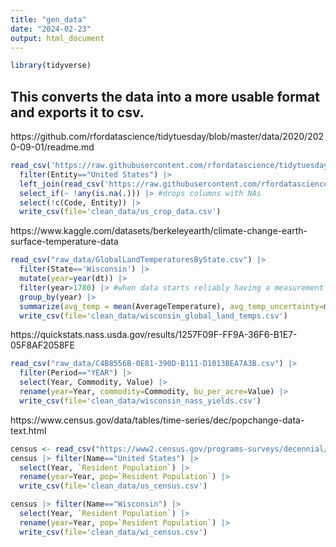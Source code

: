 ```yaml
---
title: "gen_data"
date: "2024-02-23"
output: html_document
---
```


```r
library(tidyverse)
```
## This converts the data into a more usable format and exports it to csv.

https://github.com/rfordatascience/tidytuesday/blob/master/data/2020/2020-09-01/readme.md
```r
read_csv('https://raw.githubusercontent.com/rfordatascience/tidytuesday/master/data/2020/2020-09-01/arable_land_pin.csv') |> 
  filter(Entity=="United States") |> 
  left_join(read_csv('https://raw.githubusercontent.com/rfordatascience/tidytuesday/master/data/2020/2020-09-01/key_crop_yields.csv')) |> 
  select_if(~ !any(is.na(.))) |> #drops columns with NAs
  select(!c(Code, Entity)) |> 
  write_csv(file='clean_data/us_crop_data.csv')
```

https://www.kaggle.com/datasets/berkeleyearth/climate-change-earth-surface-temperature-data
```r
read_csv("raw_data/GlobalLandTemperaturesByState.csv") |> 
  filter(State=='Wisconsin') |> 
  mutate(year=year(dt)) |>
  filter(year>1780) |> #when data starts reliably having a measurement every month
  group_by(year) |> 
  summarize(avg_temp = mean(AverageTemperature), avg_temp_uncertainty=mean(AverageTemperatureUncertainty)) |> 
  write_csv(file='clean_data/wisconsin_global_land_temps.csv')
```

https://quickstats.nass.usda.gov/results/1257F09F-FF9A-36F6-B1E7-05F8AF2058FE

```r
read_csv("raw_data/C4B8556B-0E81-390D-B111-D1013BEA7A3B.csv") |> 
  filter(Period=="YEAR") |> 
  select(Year, Commodity, Value) |> 
  rename(year=Year, commodity=Commodity, bu_per_acre=Value) |> 
  write_csv(file='clean_data/wisconsin_nass_yields.csv')
```

https://www.census.gov/data/tables/time-series/dec/popchange-data-text.html
```r
census <- read_csv("https://www2.census.gov/programs-surveys/decennial/2020/data/apportionment/apportionment.csv")
census |> filter(Name=="United States") |> 
  select(Year, `Resident Population`) |> 
  rename(year=Year, pop=`Resident Population`) |> 
  write_csv(file='clean_data/us_census.csv')

census |> filter(Name=="Wisconsin") |> 
  select(Year, `Resident Population`) |> 
  rename(year=Year, pop=`Resident Population`) |> 
  write_csv(file='clean_data/wi_census.csv')
```

